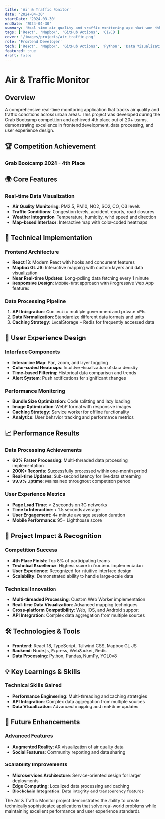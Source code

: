 ```yaml
---
title: 'Air & Traffic Monitor'
date: '2024-04-30'
startDate: '2024-03-30'
endDate: '2024-04-30'
summary: 'Real-time air quality and traffic monitoring app that won 4th place at Grab Bootcamp, featuring optimized multi-threaded data processing.'
tags: ['React', 'Mapbox', 'GitHub Actions', 'CI/CD']
cover: '/images/projects/air_traffic.png'
role: 'Frontend Developer'
tech: ['React', 'Mapbox', 'GitHub Actions', 'Python', 'Data Visualization', 'API Integration']
featured: true
draft: false
---
```


# Air & Traffic Monitor

## Overview

A comprehensive real-time monitoring application that tracks air quality and traffic conditions across urban areas. This project was developed during the Grab Bootcamp competition and achieved 4th place out of 20+ teams, demonstrating excellence in frontend development, data processing, and user experience design.

## 🏆 Competition Achievement

### Grab Bootcamp 2024 - 4th Place

## 🌍 Core Features

### Real-time Data Visualization

- **Air Quality Monitoring**: PM2.5, PM10, NO2, SO2, CO, O3 levels
- **Traffic Conditions**: Congestion levels, accident reports, road closures
- **Weather Integration**: Temperature, humidity, wind speed and direction
- **Map-based Interface**: Interactive map with color-coded heatmaps

## 🚀 Technical Implementation

### Frontend Architecture

- **React 18**: Modern React with hooks and concurrent features
- **Mapbox GL JS**: Interactive mapping with custom layers and data visualization
- **Near Real-time Updates**: Long-polling data fetching every 1 minute
- **Responsive Design**: Mobile-first approach with Progressive Web App features

### Data Processing Pipeline

1. **API Integration**: Connect to multiple government and private APIs
2. **Data Normalization**: Standardize different data formats and units
3. **Caching Strategy**: LocalStorage + Redis for frequently accessed data

## 🎨 User Experience Design

### Interface Components

- **Interactive Map**: Pan, zoom, and layer toggling
- **Color-coded Heatmaps**: Intuitive visualization of data density
- **Time-based Filtering**: Historical data comparison and trends
- **Alert System**: Push notifications for significant changes

### Performance Monitoring

- **Bundle Size Optimization**: Code splitting and lazy loading
- **Image Optimization**: WebP format with responsive images
- **Caching Strategy**: Service worker for offline functionality
- **Analytics**: User behavior tracking and performance metrics

## 📈 Performance Results

### Data Processing Achievements

- **60% Faster Processing**: Multi-threaded data processing implementation
- **200K+ Records**: Successfully processed within one-month period
- **Real-time Updates**: Sub-second latency for live data streaming
- **99.9% Uptime**: Maintained throughout competition period

### User Experience Metrics

- **Page Load Time**: < 2 seconds on 3G networks
- **Time to Interactive**: < 1.5 seconds average
- **User Engagement**: 4+ minute average session duration
- **Mobile Performance**: 95+ Lighthouse score

## 🎯 Project Impact & Recognition

### Competition Success

- **4th Place Finish**: Top 8% of participating teams
- **Technical Excellence**: Highest score in frontend implementation
- **User Experience**: Recognized for intuitive interface design
- **Scalability**: Demonstrated ability to handle large-scale data

### Technical Innovation

- **Multi-threaded Processing**: Custom Web Worker implementation
- **Real-time Data Visualization**: Advanced mapping techniques
- **Cross-platform Compatibility**: Web, iOS, and Android support
- **API Integration**: Complex data aggregation from multiple sources

## 🛠️ Technologies & Tools

- **Frontend**: React 18, TypeScript, Tailwind CSS, Mapbox GL JS
- **Backend**: Node.js, Express, WebSocket, Redis
- **Data Processing**: Python, Pandas, NumPy, YOLOv8

## 💡 Key Learnings & Skills

### Technical Skills Gained

- **Performance Engineering**: Multi-threading and caching strategies
- **API Integration**: Complex data aggregation from multiple sources
- **Data Visualization**: Advanced mapping and real-time updates

## 🚀 Future Enhancements

### Advanced Features

- **Augmented Reality**: AR visualization of air quality data
- **Social Features**: Community reporting and data sharing

### Scalability Improvements

- **Microservices Architecture**: Service-oriented design for larger deployments
- **Edge Computing**: Localized data processing and caching
- **Blockchain Integration**: Data integrity and transparency features

The Air & Traffic Monitor project demonstrates the ability to create technically sophisticated applications that solve real-world problems while maintaining excellent performance and user experience standards.

